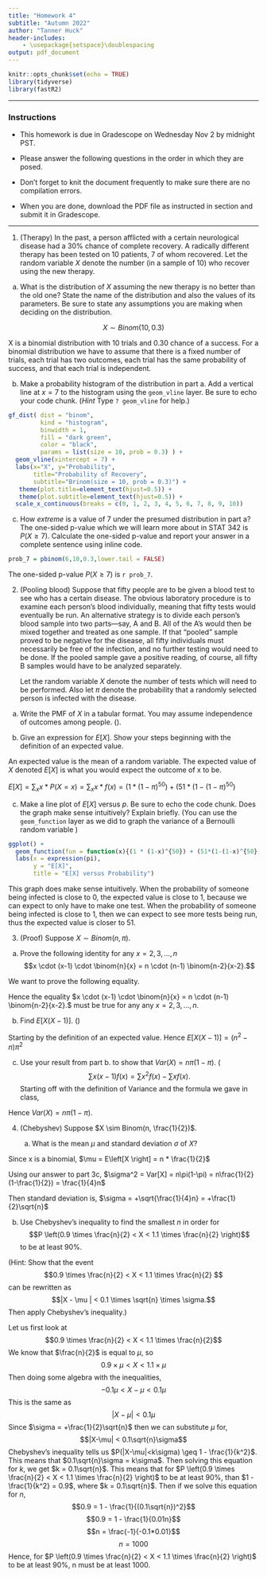 ---
title: "Homework 4"
subtitle: "Autumn 2022"
author: "Tanner Huck"
header-includes:
    - \usepackage{setspace}\doublespacing
output: pdf_document
---

```{r setup, include=FALSE}
knitr::opts_chunk$set(echo = TRUE)
library(tidyverse)
library(fastR2)
```

* * * 

### Instructions

- This homework is due in Gradescope on Wednesday Nov 2 by midnight PST.

- Please answer the following questions in the order in which they are posed. 

- Don't forget to knit the document frequently to make sure there are no compilation errors. 

- When you are done, download the PDF file as instructed in section and submit it in Gradescope. 


* * *


1. (Therapy) In the past, a person afflicted with a certain neurological disease had a 30% chance of complete recovery. A radically different therapy has been tested on 10 patients, 7 of whom recovered. Let the random variable $X$ denote the number (in a sample of 10) who recover using the new therapy. 

a. What is the distribution of $X$ assuming the new therapy is no better than the old one? State the name of the distribution and also the values of its parameters. Be sure to state any assumptions you are making when deciding on the distribution. 

$$X \sim Binom(10,0.3)$$

X is a binomial distribution with $10$ trials and $0.30%$ chance of a success. For a binomial distribution we have to assume that there is a fixed number of trials, each trial has two outcomes, each trial has the same probability of success, and that each trial is independent.

b. Make a probability histogram of the distribution in part a. Add a vertical line at $x=7$ to the histogram using the `geom_vline` layer.  Be sure to echo your code chunk. (*Hint* Type `? geom_vline` for help.)

```{r Prob Histogram x}
gf_dist( dist = "binom",
         kind = "histogram",
         binwidth = 1,
         fill = "dark green",
         color = "black",
         params = list(size = 10, prob = 0.3) ) +
  geom_vline(xintercept = 7) +
  labs(x="X", y="Probability",
       title="Probability of Recovery",
       subtitle="Brinom(size = 10, prob = 0.3)") +
   theme(plot.title=element_text(hjust=0.5)) +
   theme(plot.subtitle=element_text(hjust=0.5)) +
  scale_x_continuous(breaks = c(0, 1, 2, 3, 4, 5, 6, 7, 8, 9, 10))
```

c. How *extreme* is a value of 7 under the presumed distribution in part a? The one-sided p-value which we will learn more about in STAT 342 is $P(X \geq 7)$. Calculate the one-sided p-value and report your answer in a complete sentence using inline code.  

```{r prob of seven}
prob_7 = pbinom(6,10,0.3,lower.tail = FALSE)
```

The one-sided p-value $P(X \geq 7)$ is `r prob_7`.

2. (Pooling blood) Suppose that fifty people are to be given a blood test to see who has a certain disease. The obvious laboratory procedure is to examine each person’s blood individually,
meaning that fifty tests would eventually be run. An alternative strategy is to divide
each person’s blood sample into two parts—say, A and B. All of the A’s would then
be mixed together and treated as one sample. If that “pooled” sample proved to be negative for the disease, all fifty individuals must necessarily be free of the infection,
and no further testing would need to be done. If the pooled sample gave a positive
reading, of course, all fifty B samples would have to be analyzed separately.

   Let the random variable $X$ denote the number of tests which will need to be performed. Also let $\pi$ denote the probability that a randomly selected person is infected with the disease.

a. Write the PMF of $X$ in a tabular format. You may assume independence of outcomes among people. (\emph{Hint: $X$ only has 2 values: 1, 51}).

\begin{tabular}{|c|c|c|} \hline
$x$ & 1 & 51 \\ \hline
$f(x)$ & $(1-\pi)^{50}$ & $1-(1-\pi)^{50}$ \\ \hline
\end{tabular}

b. Give an expression for $E\left[X \right]$. Show your steps beginning with the definition of an expected value.

An expected value is the mean of a random variable. The expected value of $X$ denoted $E\left[X \right]$ is what you would expect the outcome of x to be.

$E\left[X \right] = \sum_{x}x*P(X=x) =\sum_{x} x * f(x) = (1 * (1-\pi)^{50}) + (51*(1-(1-\pi)^{50})$

c. Make a line plot of $E\left[X \right]$ versus $p$. Be sure to echo the code chunk. Does the graph make sense intuitively? Explain briefly. (You can use the `geom_function` layer as we did to graph the variance of a Bernoulli random variable )

```{r line plot of expected value}
ggplot() + 
  geom_function(fun = function(x){(1 * (1-x)^{50}) + (51*(1-(1-x)^{50}))}, xlim = c(0,1) ) +
  labs(x = expression(pi),
       y = "E[X]",
       title = "E[X] versus Probability")
```

This graph does make sense intuitively. When the probability of someone being infected is close to 0, the expected value is close to 1, because we can expect to only have to make one test. When the probability of someone  being infected is close to 1, then we can expect to see more tests being run, thus the expected value is closer to 51.

3. (Proof) Suppose $X \sim Binom(n, \pi)$. 
   
a.  Prove the following identity for any $x = 2, 3, \dots, n$
   $$x \cdot (x-1) \cdot \binom{n}{x} = n \cdot (n-1) \binom{n-2}{x-2}.$$  
   
We want to prove the following equality.   

\begin{align*}
x*(x-1)*{n \choose x} &= n*(n-1)*{n-2 \choose x-2} \text{ by expanding we get} \\
x(x-1)(\frac{n!}{x!(n-x)!}) &= n(n-1)(\frac{(n-2)!}{(x-2)!(n-2-(x-2))!}) 
\text{ then simplifying we get} \\ 
\frac{n!}{(x-2)!(n-x)!} &= \frac{n!}{(x-2)!(n-x)!} \\
\end{align*}

Hence the equality $x \cdot (x-1) \cdot \binom{n}{x} = n \cdot (n-1) \binom{n-2}{x-2}.$ must be true for any any $x = 2, 3, \dots, n$.

b. Find $E\left[ X (X-1) \right]$. (\emph{Hint: follow the derivation for $E\left[X \right]$ in Theorem 7.1 for the binomial random variable})

Starting by the definition of an expected value.
\begin{align*}
E[X(X-1)] &=  \sum_{x}^{} x(x-1)f(x) \text{ since } X \sim Binom(n, \pi) \\
&= \sum_{x=0}^{n} x(x-1){n \choose x}\pi^2(1-\pi)^{n-x} \text{ then using part 3a, we can substitue} \\
&= \sum_{x=0}^{n} n(n-1){n-2 \choose x-2}\pi^x(1-\pi)^{n-x} \text{ then pulling out some constants} \\
&= n(n-1)\pi^2 \sum_{x=0}^{n} {n-2 \choose x-2}\pi^{x-2}(1-\pi)^{n-x} \text{ letting y=x-2} \\
&= n(n-1)\pi^2 \sum_{y=0}^{n-2} {n-2 \choose y}\pi^y(1-\pi)^{n-2-y} \text{ then by fact 2} \\
&= n(n-1)\pi^2 \text{ simpliying} \\
&= (n^2-n)\pi^2 
\end{align*}
Hence $E\left[ X (X-1) \right] = (n^2-n)\pi^2$

c. Use your result from part b. to show that 
   $Var(X) = n \pi (1-\pi).$ (\emph{Hint:} 
   $$\sum x (x-1) f(x) = \sum x^2 f(x) - \sum x f(x).$$
Starting off with the definition of Variance and the formula we gave in class,
\begin{align*}
Var[X] &= E[(X-\mu)^2] = E[X^2]-\mu^2 = E[X^2]-(E[X])^2 
\text{ then expanding we get} \\
&= \sum_{x}^{} x^2f(x) - (n\pi)^2 
\text{ then subtracting and adding the same thing} \\
&= \sum_{x}^{} x^2f(x) - \sum_{x}^{} xf(x) + \sum_{x}^{} xf(x) - n^2\pi^2 
\text{ by definiton of summations} \\
&= \sum_{x}^{} x(x-1)f(x) + \sum_{x}^{} xf(x) - n^2\pi^2 
\text{ substitution in anwser from part b and solving} \\
&= (n^2-n)\pi^2 + n\pi - n^2\pi^2 
\text{ then simplifying} \\
&= n^2\pi^2-n\pi^2+n\pi-n^2\pi^2 \\
&= n\pi-n\pi^2 \\
&= n\pi(1-\pi)
\end{align*}

Hence $Var(X) = n \pi (1-\pi)$.

4. (Chebyshev) Suppose $X \sim Binom(n, \frac{1}{2})$. 

   a. What is the mean $\mu$ and standard deviation $\sigma$ of $X$?

Since x is a binomial,
$\mu = E\left[X \right] = n * \frac{1}{2}$

Using our answer to part 3c,
$\sigma^2 = Var[X] = n\pi(1-\pi) = n\frac{1}{2}(1-\frac{1}{2}) = \frac{1}{4}n$

Then standard deviation is,
$\sigma = +\sqrt{\frac{1}{4}n} = +\frac{1}{2}\sqrt{n}$
   
   b. Use Chebyshev's inequality to find the smallest $n$ in order for 
$$P \left(0.9 \times \frac{n}{2} < X < 1.1 \times \frac{n}{2} \right)$$ to be at least 90%.

   (Hint: Show that the event $$0.9 \times \frac{n}{2} < X < 1.1 \times \frac{n}{2} $$ can be rewritten as $$|X - \mu | < 0.1 \times \sqrt{n} \times \sigma.$$ Then apply Chebyshev's inequality.)

Let us first look at 
$$0.9 \times \frac{n}{2} < X < 1.1 \times \frac{n}{2}$$
We know that $\frac{n}{2}$ is equal to $\mu$, so
$$0.9 \times \mu < X < 1.1 \times \mu$$
Then doing some algebra with the inequalities,
$$-0.1\mu < X - \mu < 0.1\mu$$
This is the same as 
$$|X-\mu| < 0.1\mu$$
Since $\sigma = +\frac{1}{2}\sqrt{n}$ then we can substitute $\mu$ for,
$$|X-\mu| < 0.1\sqrt{n}\sigma$$
Chebyshev's inequality tells us $P(|X-\mu|<k\sigma) \geq 1 - \frac{1}{k^2}$. This means that $0.1\sqrt{n}\sigma = k\sigma$. Then solving this equation for $k$, we get $k = 0.1\sqrt{n}$. This means that for $P \left(0.9 \times \frac{n}{2} < X < 1.1 \times \frac{n}{2} \right)$ to be at least 90%, than $1 - \frac{1}{k^2} = 0.9$, where $k = 0.1\sqrt{n}$. Then if we solve this equation for $n$,
$$0.9 = 1 - \frac{1}{(0.1\sqrt{n})^2}$$
$$0.9 = 1 - \frac{1}{0.01n}$$
$$n = \frac{-1}{-0.1*0.01}$$
$$n = 1000$$
Hence, for $P \left(0.9 \times \frac{n}{2} < X < 1.1 \times \frac{n}{2} \right)$ to be at least 90%, n must be at least 1000.















